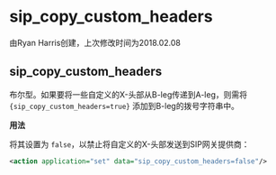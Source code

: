 # sip_copy_custom_headers

由Ryan Harris创建，上次修改时间为2018.02.08

## sip_copy_custom_headers

布尔型。如果要将一些自定义的X-头部从B-leg传递到A-leg，则需将 `{sip_copy_custom_headers=true}` 添加到B-leg的拨号字符串中。

**用法**

将其设置为 `false`，以禁止将自定义的X-头部发送到SIP网关提供商：

```xml
<action application="set" data="sip_copy_custom_headers=false"/>
```